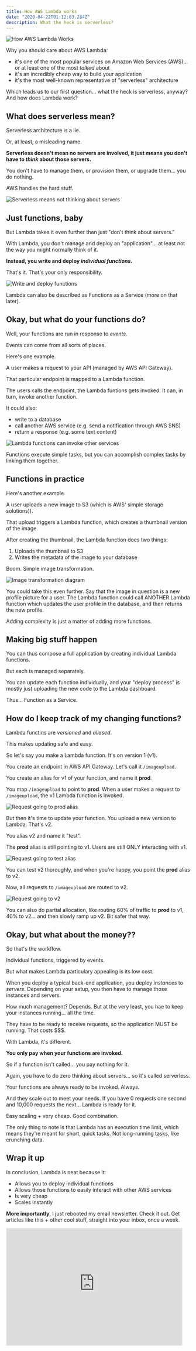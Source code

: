 ```yaml
---
title: How AWS Lambda works
date: "2020-04-22T01:12:03.284Z"
description: What the heck is serverless?
---
```


![How AWS Lambda Works](./lambda-banner.png)

Why you should care about AWS Lambda:
- it's one of the most popular services on Amazon Web Services (AWS)... or at least one of the most *talked* about
- it's an incredibly cheap way to build your application
- it's the most well-known representative of "serverless" architecture

Which leads us to our first question... what the heck is serverless, anyway? And how does Lambda work?

## What does serverless mean?

Serverless architecture is a lie.

Or, at least, a misleading name.

**Serverless doesn't mean no servers are involved, it just means you don't have to *think* about those servers.**

You don't have to manage them, or provision them, or upgrade them... you do nothing.

AWS handles the hard stuff.

![Serverless means not thinking about servers](./lambda1.png)

## Just functions, baby

But Lambda takes it even further than just "don't think about servers."

With Lambda, you don't manage and deploy an "application"... at least not the way you might normally think of it.

**Instead, you write and deploy *individual functions.***

That's it. That's your only responsibility.

![Write and deploy functions](./lambda2.png)

Lambda can also be described as Functions as a Service (more on that later).

## Okay, but what do your functions do?

Well, your functions are run in response to *events.*

Events can come from all sorts of places.

Here's one example.

A user makes a request to your API (managed by AWS API Gateway).

That particular endpoint is mapped to a Lambda function.

The users calls the endpoint, the Lambda funtions gets invoked. It can, in turn, invoke another function.

It could also:
- write to a database
- call another AWS service (e.g. send a notification through AWS SNS)
- return a response (e.g. some text content)

![Lambda functions can invoke other services](./lambda3.png)

Functions execute simple tasks, but you can accomplish complex tasks by linking them together.

## Functions in practice

Here's another example.

A user uploads a new image to S3 (which is AWS' simple storage solutions)).

That upload triggers a Lambda function, which creates a thumbnail version of the image.

After creating the thumbnail, the Lambda function does two things:
1. Uploads the thumbnail to S3
2. Writes the metadata of the image to your database

Boom. Simple image transformation.

![Image transformation diagram](./lambda4.png)

You could take this even further. Say that the image in question is a new profile picture for a user. The Lambda function could call ANOTHER Lambda function which updates the user profile in the database, and then returns the new profile.

Adding complexity is just a matter of adding more functions.

## Making big stuff happen

You can thus compose a full application by creating individual Lambda functions.

But each is managed separately.

You can update each function individually, and your "deploy process" is mostly just uploading the new code to the Lambda dashboard.

Thus... Function as a Service.

## How do I keep track of my changing functions?

Lambda functins are *versioned* and *aliased*.

This makes updating safe and easy.

So let's say you make a Lambda function. It's on version 1 (v1).

You create an endpoint in AWS API Gateway. Let's call it `/imageupload`.

You create an alias for v1 of your function, and name it **prod**.

You map `/imageupload` to point to **prod**. When a user makes a request to `/imageupload`, the v1 Lambda function is invoked.

![Request going to prod alias](./lambda5.png)

But then it's time to update your function. You upload a new version to Lambda. That's v2.

You alias v2 and name it "test".

The **prod** alias is still pointing to v1. Users are still ONLY interacting with v1.

![Request going to test alias](./lambda6.png)

You can test v2 thoroughly, and when you're happy, you point the **prod** alias to v2.

Now, all requests to `/imageupload` are routed to v2.

![Request going to v2](./lambda7.png)

You can also do partial allocation, like routing 60% of traffic to **prod** to v1, 40% to v2... and then slowly ramp up v2. Bit safer that way.

## Okay, but what about the money??

So that's the workflow.

Individual functions, triggered by events.

But what makes Lambda particulary appealing is its low cost.

When you deploy a typical back-end application, you deploy *instances* to *servers*. Depending on your setup, you then have to manage those instances and servers.

How much management? Depends. But at the very least, you hae to keep your instances running... all the time.

They have to be ready to receive requests, so the application MUST be running. That costs $$$.

With Lambda, it's different.

**You only pay when your functions are invoked.**

So if a function isn't called... you pay nothing for it.

Again, you have to do zero thinking about servers... so it's called serverless.

Your functions are always ready to be invoked. Always.

And they scale out to meet your needs. If you have 0 requests one second and 10,000 requests the next... Lambda is ready for it.

Easy scaling + very cheap. Good combination. 

The only thing to note is that Lambda has an execution time limit, which means they're meant for short, quick tasks. Not long-running tasks, like crunching data.

## Wrap it up

In conclusion, Lambda is neat because it:
- Allows you to deploy individual functions
- Allows those functions to easily interact with other AWS services
- Is very cheap
- Scales instantly

**More importantly**, I just rebooted my email newsletter. Check it out. Get articles like this + other cool stuff, straight into your inbox, once a week.

<iframe src="https://scottdomes.substack.com/embed" width="480" height="320" style="border:1px solid #EEE; background:white;" frameborder="0" scrolling="no"></iframe>